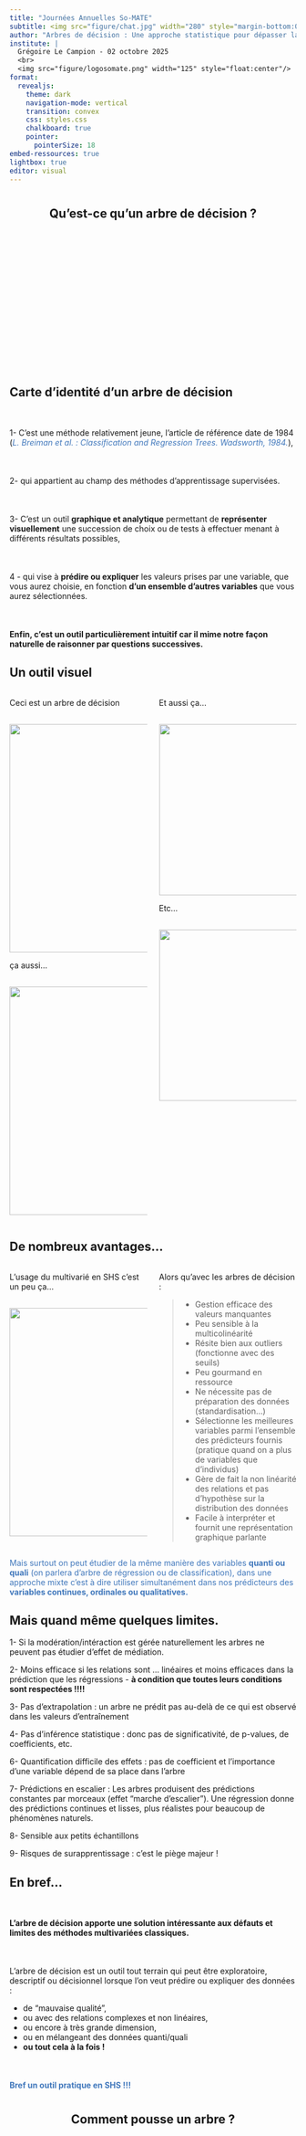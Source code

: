 ```yaml
---
title: "Journées Annuelles So-MATE"
subtitle: <img src="figure/chat.jpg" width="280" style="margin-bottom:0px;"/>
author: "Arbres de décision : Une approche statistique pour dépasser la dichotomie quanti/quali<Br>"
institute: |
  Grégoire Le Campion - 02 octobre 2025
  <br>
  <img src="figure/logosomate.png" width="125" style="float:center"/>
format:
  revealjs:
    theme: dark
    navigation-mode: vertical
    transition: convex
    css: styles.css
    chalkboard: true
    pointer:
      pointerSize: 18
embed-ressources: true
lightbox: true
editor: visual
---
```


#  {data-background="figure/arbre.gif" data-background-size="300px"}

<h2 style="text-align: center;">

**Qu'est-ce qu'un arbre de décision ?**

</h2>

<br> <br><br> <br><br> <br> <br> <br> <br> <br> <br> <br><span style="color:#4178bc;"> <br> <br>

## Carte d'identité d'un arbre de décision

::: {.fragment .fade-left}
<p style="font-size:80%;margin-top:50px;">

1- C'est une méthode relativement jeune, l'article de référence date de 1984 ([*L. Breiman et al. : Classification and Regression Trees. Wadsworth, 1984.*]{style="color:#4178bc;"}),

</p>
:::

::: {.fragment .fade-left}
<p style="font-size:80%;margin-top:50px;">

2- qui appartient au champ des méthodes d'apprentissage supervisées.

</p>
:::

::: {.fragment .fade-left}
<p style="font-size:80%;margin-top:50px;">

3- C'est un outil **graphique et analytique** permettant de **représenter visuellement** une succession de choix ou de tests à effectuer menant à différents résultats possibles,

</p>
:::

::: {.fragment .fade-left}
<p style="font-size:80%;margin-top:50px;">

4 - qui vise à **prédire ou expliquer** les valeurs prises par une variable, que vous aurez choisie, en fonction **d'un ensemble d'autres variables** que vous aurez sélectionnées.

</p>
:::

::: {.fragment .fade-left}
<p style="font-size:80%;margin-top:50px;">

**Enfin, c'est un outil particulièrement intuitif car il mime notre façon naturelle de raisonner par questions successives.**

</p>
:::

## Un outil visuel

::: columns
::: {.column width="50%"}
::: {.fragment .fade-up}
<p class="smallpcenter" style="margin-top:0px;">

Ceci est un arbre de décision

</p>

::: r-stack
<img src="figure/exemple1.png" width="400" style="margin-top:15px;margin-bottom:0px"/>
:::
:::

::: {.fragment .fade-up}
<p class="smallpcenter" style="margin-top:0px;">

ça aussi...

</p>

::: r-stack
<img src="figure/exemple3.png" width="400" style="margin-top:15px;margin-bottom:0px"/>
:::
:::
:::

::: {.column width="50%"}
::: {.fragment .fade-up}
<p class="smallpcenter" style="margin-top:0px;">

Et aussi ça...

</p>

::: r-stack
<img src="figure/exemple2.png" width="300" style="margin-top:15px;margin-bottom:0px"/>
:::
:::

::: {.fragment .fade-up}
<p class="smallpcenter" style="margin-top:0px;">

Etc...

</p>

::: r-stack
<img src="figure/exemple4.png" width="300" style="margin-top:15px;margin-bottom:0px"/>
:::
:::
:::
:::

## De nombreux avantages...

::: columns
::: {.column width="50%"}
::: {.fragment .fade-up}
<p class="smallpcenter" style="margin-top:0px;">

L'usage du multivarié en SHS c'est un peu ça...

</p>

::: r-stack
<img src="figure/vague.gif" width="400" style="margin-top:15px;margin-bottom:0px"/>
:::
:::
:::

::: {.column width="50%"}
::: {.fragment .fade-left}
<p class="smallpcenter" style="margin-top:0px;">

Alors qu'avec les arbres de décision :

</p>
:::

::: {.fragment .fade-up}
<p class="smallpcenter" style="margin-top:0px;">

> -   Gestion efficace des valeurs manquantes
> -   Peu sensible à la multicolinéarité
> -   Résite bien aux outliers (fonctionne avec des seuils)
> -   Peu gourmand en ressource
> -   Ne nécessite pas de préparation des données (standardisation...)
> -   Sélectionne les meilleures variables parmi l'ensemble des prédicteurs fournis (pratique quand on a plus de variables que d'individus)
> -   Gère de fait la non linéarité des relations et pas d'hypothèse sur la distribution des données
> -   Facile à interpréter et fournit une représentation graphique parlante

</p>
:::
:::
:::

::: {.fragment .fade-left}
<p style="text-align: center; margin-top:0px; font-size: 70%;">

[Mais surtout on peut étudier de la même manière des variables **quanti ou quali** (on parlera d'arbre de régression ou de classification), dans une approche mixte c'est à dire utiliser simultanément dans nos prédicteurs des **variables continues, ordinales ou qualitatives.**]{style="color:#4178bc;"}

</p>
:::

## Mais quand même quelques limites.

::: {.fragment .fade-left}
<p style="font-size:70%;margin-top:0px;">

1- Si la modération/intéraction est gérée naturellement les arbres ne peuvent pas étudier d'effet de médiation.

</p>
:::

::: {.fragment .fade-left}
<p style="font-size:70%;margin-top:0px;">

2- Moins efficace si les relations sont ... linéaires et moins efficaces dans la prédiction que les régressions - **à condition que toutes leurs conditions sont respectées !!!!**

</p>
:::

::: {.fragment .fade-left}
<p style="font-size:70%;margin-top:0px;">

3- Pas d'extrapolation : un arbre ne prédit pas au-delà de ce qui est observé dans les valeurs d'entraînement

</p>
:::

::: {.fragment .fade-left}
<p style="font-size:70%;margin-top:0px;">

4- Pas d'inférence statistique : donc pas de significativité, de p-values, de coefficients, etc.

</p>
:::

::: {.fragment .fade-left}
<p style="font-size:70%;margin-top:0px;">

6- Quantification difficile des effets : pas de coefficient et l'importance d'une variable dépend de sa place dans l'arbre

</p>
:::

::: {.fragment .fade-left}
<p style="font-size:70%;margin-top:0px;">

7- Prédictions en escalier : Les arbres produisent des prédictions constantes par morceaux (effet "marche d'escalier"). Une régression donne des prédictions continues et lisses, plus réalistes pour beaucoup de phénomènes naturels.

</p>
:::

::: {.fragment .fade-left}
<p style="font-size:70%;margin-top:0px;">

8- Sensible aux petits échantillons

</p>
:::

::: {.fragment .fade-left}
<p style="font-size:70%;margin-top:0px;">

9- Risques de surapprentissage : c'est le piège majeur !

</p>
:::

## En bref...

::: {.fragment .fade-down}
<p style="font-size:80%;margin-top:50px;">

**L'arbre de décision apporte une solution intéressante aux défauts et limites des méthodes multivariées classiques.**

</p>

<p style="font-size:80%;margin-top:50px;">

L'arbre de décision est un outil tout terrain qui peut être exploratoire, descriptif ou décisionnel lorsque l'on veut prédire ou expliquer des données :

-   de "mauvaise qualité",
-   ou avec des relations complexes et non linéaires,
-   ou encore à très grande dimension,
-   ou en mélangeant des données quanti/quali
-   **ou tout cela à la fois !**

</p>
:::

::: {.fragment .fade-up}
<p style="text-align: center; margin-top:50px; font-size: 110%;">

[**Bref un outil pratique en SHS !!!**]{style="color:#4178bc;"}

</p>
:::

#  {data-background="figure/pousse.gif" data-background-size="500px"}

<h2 style="text-align: center;">

**Comment pousse un arbre ?**

</h2>

<br> <br> <br> <br> <br> <br> <br> <br> <br> <br> <br> <br>

## Un arbre de décision pousse depuis la racine :

::: {.fragment .fade-up}
<p style="font-size:80%;margin-top:20px;">

1- La racine représente l'ensemble des données, il s'agit de notre point de départ.

</p>
:::

::: {.fragment .fade-up}
::: r-stack
<img src="figure/arbrev_etape1.png" width="600" style="margin-top:15px;margin-bottom:0px"/>
:::
:::

## Première ramification :

::: {.fragment .fade-up}
<p style="font-size:80%;margin-top:20px;">

2- Une première question binaire relative à l'une des variables prédictives est posée.

</p>
:::

::: {.fragment .fade-up}
<p style="font-size:80%;margin-top:20px;">

> -   C'est la réponse à cette question qui sépare notre jeu de données en deux branches / groupes.

> -   La question est choisie de façon à obtenir les deux groupes les plus "purs" c'est à dire les plus homogènes en leur sein et les plus différents l'un de l'autre.

</p>
:::

::: {.fragment .fade-right}
::: r-stack
<img src="figure/arbrev_etape2.png" width="500" style="margin-top:15px;margin-bottom:0px"/>
:::
:::

## Un principe récursif...

::: {.fragment .fade-up}
<p style="font-size:80%;margin-top:20px;">

3- Chacun des deux groupes obtenus peut à son tour être séparé en deux en choisissant à nouveau la meilleure question binaire possible à poser à l'aide du meilleur prédicteur possible.

> -   La question va varier en fonction des sous-groupes d'individus.

</p>
:::

::: {.fragment .fade-left}
::: r-stack
<img src="figure/arbrev_etape3.png" width="500" style="margin-top:15px;margin-bottom:0px"/>
:::
:::

## Jusqu'aux feuilles !

::: {.fragment .fade-up}
<p style="font-size:80%;margin-top:20px;">

4- Le processus se répète de manière récursive jusquà ce que certains critères d'arrêt soient respectés

</p>
:::

::: {.fragment .fade-up}
<p style="font-size:80%;margin-top:20px;">

> -   Les groupes finaux constituent les feuilles de l'arbre.

> -   Un dernier modèle simple est donné pour chacune des feuilles terminales afin d'expliquer notre variable

</p>
:::

::: {.fragment .fade-down}
::: r-stack
<img src="figure/arbrev_entier.png" width="400" style="margin-top:15px;margin-bottom:0px"/>
:::
:::

## I- Comment sont choisis les questions ?

::: {.fragment .fade-left}
<p style="margin-top:20px;margin-bottom:0px;font-size:80%;">

Cette question est en réalité celle de la méthode de partitionnement de l'arbre.

</p>
:::

::: {.fragment .fade-right}
<p style="margin-top:20px;margin-bottom:0px;font-size:80%;">

Si le prédicteur est une variable quanti, la question se pose par rapport à un seuil.

> -   Les individus ayant un score plus faible que ce seuil sont envoyés d'un côté et ceux ayant un score supérieur ou égale de l'autre.

</p>

<p style="margin-top:20px;margin-bottom:0px;font-size:80%;">

Si la variable est quali, la réponse porte sur une modalité ou un sous-ensemble des modalités de la variable quali.

> -   Les individus possédant une modalité du sous-ensemble sont envoyés d'un côté et les autres de l'autre.

</p>
:::

## I- Comment sont choisis les questions ? 2

::: {.fragment .fade-right}
<p style="margin-top:20px;margin-bottom:0px;font-size:80%;">

L'algorithme va pour ce faire tester (quasi) toutes les possibilités : tous les seuils pour toutes les variables quanti et tous les sous-ensembles pour toutes les variables quali !

</p>
:::

::: {.fragment .fade-right}
<p style="margin-top:20px;margin-bottom:0px;font-size:80%;">

L'objectif de l' algorithme est de chercher la meilleure question à poser à un prédicteur dont la réponse permettra de créer des sous groupes les plus homogènes possible !

La question au prédicteur X qui permet de maximiser le gain d'information, c'est à dire réduire le plus possible l'erreur de prévision, est la bonne question !

> -   où l'erreur de prévision = l'erreur avant la séparation - l'erreur obtenue avec les nouveaux sous-groupes.
> -   Cet enjeu des divisions est associé à un paramètre fondamental qui s'appelle le CP (comlexity parameter) c'est le paramètre qui contrôle la compléxité des arbres.
> -   C'est le seuil de gain minimal requis pour qu'une division soit conservée dans l'arbre. Il quantifie le compromis entre l'amélioration de la précision et l'augmentation de la complexité.

</p>
:::

::: {.fragment .fade-right}
<p style="margin-top:20px;margin-bottom:0px;font-size:80%;">

Pour un arbre de classification le gain d'information va être évalué grâce à l'indice de Gini (le plus souvent) ou un indice d'entropie.

Pour un arbre de régression c'est la variance intra groupe .

</p>
:::

## II- Quel modèle pour nos groupes d'individus ?

::: {.fragment .fade-right}
<p style="margin-top:20px;margin-bottom:0px;font-size:80%;">

Cette question du modèle créé pour chaque groupe d'individus renvoie simplement à comment interpréter les sous-groupes.

</p>
:::

::: {.fragment .fade-right}
<p style="margin-top:20px;margin-bottom:0px;font-size:80%;">

Le coeur de l'interprétation est lié au principe même de création des arbres de décision : subdiviser nos données en sous-groupe les plus homogènes possibles en leur sein (concernant la variable étudiée) et différents les uns des autres

</p>
:::

::: {.fragment .fade-right}
<p style="margin-top:20px;margin-bottom:0px;font-size:80%;">

Comme les sous-groupes d'individus sont supposés suffisamment homogènes on fait généralement le choix d'un ajustement par une constante.

</p>

<p style="margin-top:20px;margin-bottom:0px;font-size:80%;">

> -   Pour les arbres de régression ce sera le plus souvent la moyenne de la variable que nous cherchons à prédire.

> -   Pour les arbres de classification, le mode (c'est à dire la modalité la mieux représentée) de la variable que nous cherchons à prédire.

</p>
:::

#  {data-background="figure/coyote.gif" data-background-size="500px"}

<h2 style="text-align: center;">

**Comment arrêter la croissance de l'arbre ?**

</h2>

<br> <br> <br> <br> <br> <br> <br> <br> <br> <br> <br> <br>

## Quel critère d'arrêt ?

::: {.fragment .fade-up}
<p style="margin-top:20px;margin-bottom:0px;font-size:80%;">

L'objectif du découpage optimal est à la fois de **réduire l'erreur de prédiction** tout en **évitant un surajustement** où chaque groupe d'individus est composé d'un unique individu.

</p>
:::

::: {.fragment .fade-up}
<p style="text-align: center; margin-top:30px; font-size: 90%;">

[**Ou comment trouver le CP optimal ?**]{style="color:#4178bc;"}

</p>
:::

::: {.fragment .fade-left}
<p style="margin-top:20px;margin-bottom:0px;font-size:80%;">

Pour ce faire on peut se baser sur plusieurs critères :

</p>
:::

::: {.fragment .fade-left}
<p style="font-size:80%;margin-top:30px;">

1- des critères a priori :

> -   Obliger chaque groupe terminal à contenir un nombre minimal d'individus.
> -   Fixer un nombre minimal d'observations par nœud pour lancer la prochaine division.
> -   Contrôler la profondeur de l'arbre

</p>
:::

::: {.fragment .fade-left}
<p style="font-size:80%;margin-top:30px;">

2- Retenir le nombre de groupes permettant de minimiser l'erreur de prédiction à l'aide de la validation croisée.

[**C'est cette méthode que l'on va en général privilégier.**]{style="color:#4178bc;"}

</p>
:::

## Petit apparte sur la validation croisée

<p style="margin-top:20px;margin-bottom:0px;font-size:80%;">

Il existe plusieurs méthodes mais la plus populaire est la validation croisée à k blocs (k-fold cross-validation en anglais)

Son objectif : tester la prédiction d'un modèle

</p>

<p style="margin-top:20px;margin-bottom:0px;font-size:80%;">

on divise notre échantillon avec d'un côté une partie qui servira pour entraîner le modèle et une autre partie sur laquelle sera testée le modèle.

</p>

<p style="margin-top:20px;margin-bottom:0px;font-size:80%;">

On répète cette opération k fois avec des échantillons de test de même taille mais sélectionnés aléatoirement parmi nos individus et des échantillons d'entraînement qui devront également avoir la même taille et être sélectionnés aléatoirement.

</p>

::: r-stack
<img src="figure/cv.png" width="400" style="margin-top:15px;margin-bottom:0px"/>
:::

## S'arrêter grâce à la validation croisée 1

<p style="margin-top:20px;margin-bottom:0px;font-size:80%;">

Cela se fait en plusieurs étapes :

</p>

::: {.fragment .fade-left}
<p style="margin-top:20px;margin-bottom:0px;font-size:80%;">

1- On produit un arbre très complexe, très grand sans se préoccuper du surajustement !

L'objectif est que cet arbre premier capture le plus de pattern possible : on parle d'**arbre maximal ou complet**

A partir de cet arbre l'algorithme génère une séquence d'arbres de plus en plus simples.

Pour chaque valeur de CP (Complexity Parameter), on obtient un arbre élagué différent.

</p>
:::

## S'arrêter grâce à la validation croisée 2

::: {.fragment .fade-left}
<p style="font-size:80%;margin-top:20px;">

2- On recherche par validation croisée le CP optimal :

</p>
:::

::: {.fragment .fade-left}
<p style="font-size:80%;margin-top:20px;">

> -   Pour chaque CP précédemment obtenu on applique une validation croisée

</p>
:::

::: {.fragment .fade-left}
<p style="font-size:80%;margin-top:20px;">

> -   Pour chaque bloc on construit l'arbre sur l'échantillon d'entrainement que l'on élague avec la valeur de CP testé

</p>
:::

::: {.fragment .fade-left}
<p style="font-size:80%;margin-top:20px;">

> -   On calcule l'erreur sur notre échantillon test

</p>
:::

::: {.fragment .fade-left}
<p style="font-size:80%;margin-top:20px;">

> -   On moyenne les erreurs et on obtient les erreurs en validation croisée pour chaque CP qui apparaissent sous la dénomination `xerror`

</p>
:::

## S'arreter grâce à la validation croisée 3

::: {.fragment .fade-left}
<p style="font-size:80%;margin-top:50px;">

3- On sélectionne le CP optimal, qui correspond à l'élagage optimal.

</p>
:::

::: {.fragment .fade-left}
<p style="font-size:80%;margin-top:10px;">

Critère 1 : le CP minimal

> L'erreur d'apprentissage diminue constamment jusqu'au surajustement à un 1 individu, alors que l'erreur en validation croisée diminue jusqu'à la taille optimale de l'arbre puis réaugmente. La réaugmentation indique le surajustement

</p>

<p style="text-align: center; margin-top:10px; font-size: 70%;">

[**On choisit le `xerror` le plus faible**]{style="color:#4178bc;"}

</p>
:::

::: {.fragment .fade-left}
<p style="font-size:80%;margin-top:10px;">

Critère 2 : Règle du 1-SE

> On choisit le CP le plus élevé dont l'erreur reste dans un écart-type de l'erreur minimale : on obtient un arbre plus simple, donc plus interprétable, sans perdre beaucoup en performance.

</p>

<p style="text-align: center; margin-top:10px; font-size: 70%;">

[**CP optimal = erreur de validation croisée minimum (`xerror`) + écart-type de l'erreur de validation croisée minimum (`xstd`)**]{style="color:#4178bc;"}

</p>
:::

#  {data-background="figure/comegetsome.gif" data-background-size="250px"}

<h2 style="text-align: center;">

**Merci de votre attention et à vous de jouer !**

</h2>

<p class="small" style="text-align: center;">

Pour accéder aux données et au dépôt : [**https://github.com/LeCampionG/JA_somate_2025_arbredecision**](https://github.com/LeCampionG/JA_somate_2025_arbredecision) <br> A l'application clic-bouton : [**https://analytics.huma-num.fr/Gregoire.LeCampion/Arbre_de_decision/**](https://analytics.huma-num.fr/Gregoire.LeCampion/Arbre_de_decision/)

</p>

<br> <br> <br> <br> <br> <br> <br> <br>

**Contact** : [gregoire.lecampion\@cnrs.fr](mailto:gregoire.lecampion@cnrs.fr){.email} <br>**Diapositives libres** (CC BY-SA 4.0)

</p>

## Chargement des données

::: {.panel-tabset group="intro"}
## Consignes

<br>

<p style="margin-top:0px; font-size: 60%;">

On commence par charger nos données. Notre objectif tenter de prédire la survie au nauffrage du Titanic !

Nous utiliserons donc les données issues du package `titanic`

</p>

## Solutions

``` r
library(titanic)
# Ce jeux de données correspond à : data("titanic_train"), qui est un jeu d'entraînement du package titanic
library(dplyr)
library(here)

# On situe le dossier dans lequel se trouvent nos données
csv_path <- here("data", "titanic_data.csv")
# Lecture du CSV dans un dataframe
titanic_data <- read.csv(csv_path)

# Nettoyage rapide
titanic_data <- titanic_data %>%
  mutate(
    Survived = factor(Survived, labels = c("Non", "Oui")),
    Pclass = factor(Pclass),
    Sex = factor(Sex),
    Embarked = factor(Embarked)
  )
```
:::

## Charger les packages

::: {.panel-tabset group="intro"}
## Consignes

<p style="margin-top:0px; font-size: 60%;">

Il existe plusieurs packages pour réaliser des arbres de décision dans R : mais le package `rpart` est le package standard qui est même fourni nativement dans R.

</p>

<p class="small" style="font-size:55%;">

<img src="figure/alert.png" width="30" style="margin-top:0px;margin-bottom:-7px;margin-right:8px;"/>[**Nous avons ici parlé uniquement des arbres qui fonctionnent avec l'algorithme CART, qui est majoritairement utilisé, mais sachez qu'il en existe beaucoup d'autres, par exemple :**]{style="color:#4178bc;"}

> -   l'algorithme CHAID : repose sur le chi² et qui a la particularité de permettre des arbres multi branches et pas seulement binaires comme avec CART
> -   l'agorithme CTREE : repose sur des tests d'indépendance conditionnels et va tenir compte de la distribution de nos variables
> -   etc...

</p>

## Solutions

``` r
# Installer et charger les packages nécessaires
#  install.packages("rpart")


library(rpart)
```
:::

## Produire notre premier arbre

::: {.panel-tabset group="intro"}
## Consignes

<p style="margin-top:0px; font-size: 60%;">

On réalise un premier arbre dont l'objectif est de comprendre la survie au naufrage du Titanic.

Nous utiliserons les variables suivantes :

> -   `Pclass` = classe (1ère, 2ème, 3ème)
> -   `Sex` = sexe
> -   `Age` = âge
> -   `SibSp` = Nombre de frères et sœurs / conjoints à bord
> -   `Parch` = Nombre de parents / enfants à bord
> -   `Fare` = prix du billet
> -   `Embarked` = port d'embarquement
> -   `Survived` = survie au naufrage (Oui / Non).

</p>

## Exercices

``` r
# Indice la rédaction est très proche de celle d'un modèle de régression
## On utilisera la fonction `rpart()` pour produire le modèle
## Petit rappel pour avoir l'aide d'une fonction on utilise le `?` devant la fonction `?rpart()`

abc <- rpart(VD ~ VI1 + VI2 ,
                data = ,
                method = )
                
# Pour représenter graphiquement un arbre on utilisera la fonction `plot()` associée à la fonction `text()`
```

## Solutions

``` r
## Construction d'un premier arbre basique pour expliquer la survie au naufrage :
modele <- rpart(Survived ~ Pclass + Sex + Age + SibSp + Parch + Fare + Embarked,
                data = titanic_data,
                method = "class")
                
## Graphique basique avec les paramètres par défaut :
plot(modele, compress=TRUE, margin = 0.1)
text(modele, pretty = 0)
```

::: r-stack
<img src="figure/arbre1.png" width="400" style="margin-top:15px;margin-bottom:0px"/>
:::
:::

## Produire notre premier élagué !

::: {.panel-tabset group="intro"}
## Consignes

<p style="margin-top:0px; font-size: 60%;">

On produit notre arbre élagué !

> -   Etape 1 : un arbre le plus profond possible
> -   Etape 2 : On réalise notre validation croisée
> -   Etape 3 : on identifie le bon niveau de compléxité pour élaguer l'arbre
> -   Etpae 4 : on produit notre arbre élagué

</p>

## Exercices

``` r
# Etape 1 et 2 : Tout peut se faire via la fonction `rpart()`, on pourra utiliser les arguments de rpart.control
## A savoir `cp=`, `minbucket=`, `minsplit=` et `xval`
## On visualise notre arbre complet

# On identifie le bon niveau de compléxité
## Les scores de CP sont enregistrés dans notre modèle
## On peut les visualiser via un graphique avec `plotcp()`...
## Ou à l'aide d'un tableau numérique
```

::: columns
::: {.column width="50%"}
::: r-stack
<img src="figure/cpplot.png" width="300" style="margin-top:15px;margin-bottom:0px"/>
:::
:::

::: {.column width="50%"}
::: r-stack
<img src="figure/arbre_elague.png" width="400" style="margin-top:15px;margin-bottom:0px"/>
:::
:::
:::

## Solutions

``` r
# Construction d'un premier arbre basique pour expliquer la survie au naufrage :
## je choisis ici de pousser vers un CP très faible
## On aurait pu choisir sur les individus de nos sous groupe avec minsplit ou mminbucket
## xval renvoie au nombre de validations croisées, ici j'ai fixé ce nombre au nombre d'individus dans notre jeux de données.
modele <- rpart(Survived ~ Pclass + Sex + Age + SibSp + Parch + Fare + Embarked,
                data = titanic_data,
              cp = 0.001, xval= nrow(titanic_train))
              
plot(modele, compress=TRUE, margin = 0.1)
text(modele, pretty = 0)


## Le graphique des CP
plotcp(modele)

## le tableau :
modele$cptable

#Sélection du CP minimal (critère 1)
cp_optimal = print(modele$cptable[which.min(modele$cptable[,4]),1])

arbre_titanic_opt <- prune(modele,cp=cp_optimal)

plot(arbre_titanic_opt, compress=TRUE, margin = 0.1)
text(arbre_titanic_opt, pretty = 0)


# CP le plus élevé dans la zone d'erreur acceptable (critère2)
xerror_min <- min(modele$cptable[,"xerror"])
xerror_seuil <- xerror_min + modele$cptable[which.min(modele$cptable[,"xerror"]), "xstd"]
cp_optimal <- max(modele$cptable[modele$cptable[,"xerror"] <= xerror_seuil, "CP"])
arbre_titanic_opt <- prune(modele,cp=cp_optimal)

plot(arbre_titanic_opt, compress=TRUE, margin = 0.1)
text(arbre_titanic_opt, pretty = 0)
```
:::

## Quelques infos en plus

::: {.panel-tabset group="intro"}
## Consignes

<p style="margin-top:0px; font-size: 60%;">

Obtenir des infos en plus sur notre modèle : l'importance de nos variables et une traduction plus littérale de notre arbre...

</p>

## Exercices

``` r
# L'importance est aussi donnée dans le modèle !

# `print()` et `summary()` les meilleurs amis des modèles !
```

::: r-stack
<img src="figure/importance_var.png" width="400" style="margin-top:15px;margin-bottom:0px"/>
:::

## Solutions

``` r
# Importance des variables dans notre arbre
importance <- arbre_titanic_opt$variable.importance

# Importance normalisée en %
importance_pct <- arbre_titanic_opt$variable.importance / sum(arbre_titanic_opt$variable.importance) * 100


barplot(importance_pct,
        las = 2, col = "skyblue",
        main = "Importance des variables (Titanic)",
        ylab = "Importance (%)")

#Afficher un résumé des règles de l'arbre
print(arbre_titanic_opt)

# résumé détaillé avec coupures
summary(arbre_titanic_opt)
```
:::

## Rendre les arbres plus attractifs

::: {.panel-tabset group="intro"}
## Consignes

<p style="margin-top:0px; font-size: 60%;">

De jolis arbres!

Il existe des packages qui permettent de customiser la sortie classique réalisée avec `plot()`, et `text()`, notamment : `rpart.plot`, `partykit`, `rattle` ou encore `visNetwork` si on veut le rendre interactif !

</p>

## Solutions

``` r

#install.packages("rpart.plot")
#install.packages("partykit")
#install.packages("rattle")
#install.packages("visNetwork")

library(rpart.plot)
library(partykit)
library(rattle)
library(visNetwork)


# Avec rpart.plot

rpart.plot(arbre_titanic_opt,
            type = 2, extra = 104, fallen.leaves = TRUE,
            box.palette = "RdBu", branch.lty = 3,
            shadow.col = "gray",
            main = "Style rpart.plot")

# Avec partykit
plot(as.party(arbre_titanic_opt), main = "Style partykit")


# Avec rattle
fancyRpartPlot(arbre_titanic_opt,
               caption = "Arbre de décision pour prédire la survie au naufrage du Titanic",
               palettes = c("Greens", "Blues"), # couleurs pour les classes
               main = "Style rattle",
               sub = "Source : jeu de données Titanic") 
               
# Avec visNetwork

visTree(arbre_titanic_opt, nodesPopSize = TRUE, minNodeSize = 10, maxNodeSize = 30)
```

## Rpart.plot

::: r-stack
<img src="figure/rpartplot.png" width="400" style="margin-top:15px;margin-bottom:0px"/>
:::

## partykit

::: r-stack
<img src="figure/partykit.png" width="400" style="margin-top:15px;margin-bottom:0px"/>
:::

## rattle

::: r-stack
<img src="figure/rattle.png" width="400" style="margin-top:15px;margin-bottom:0px"/>
:::

## visNetwork

::: r-stack
<img src="figure/visNetwork.png" width="400" style="margin-top:15px;margin-bottom:0px"/>
:::
:::

## Et pour prédire ?

::: {.panel-tabset group="intro"}
## Consignes

<p style="margin-top:0px; font-size: 60%;">

L'arbre de décision est un excellent outil de prédiction, on peut donc s'appuyer sur l'arbre réalisé pour en déduire la survie !

Auriez-vous survécu ?

</p>

## Exercice

``` r
# On utilisera la fonction predict() qui permet de faire des prédictions sur de nouvelles données.
## Deux éléments sont essentiels, un modèle d'arbre de décision et un jeux de données à prédire !
```

## Solutions

``` r

# On situe le dossier dans lequel se trouve nos données
csv_path <- here("data", "titanic_predict.csv")
# Lecture du CSV dans un dataframe
titanic_predict <- read.csv(csv_path)

titanic_predict <- titanic_predict %>%
  mutate(
  Survived = factor(Survived),
    Pclass = factor(Pclass),
    Sex = factor(Sex),
    Embarked = factor(Embarked)
  )

pred <- predict(arbre_titanic_opt, titanic_predict, type = "class")
print(pred)

pred <- predict(arbre_titanic_opt, titanic_predict)
print(pred)


# Prédire pour vérifier la puissance de son arbre !

library(caret)
train_index <- createDataPartition(titanic_data$Survived, p = 0.8, list = FALSE)
train_data <- titanic_data[train_index, ]
test_data <- titanic_data[-train_index, ]

# Modèle
arbre <- rpart(Survived ~ Pclass + Sex + Age + SibSp + Parch + Fare + Embarked, 
               data = train_data, method = "class")

# Prédictions
pred <- predict(arbre, test_data, type = "class")

# Matrice de confusion
conf_matrix <- confusionMatrix(pred, test_data$Survived)
print(conf_matrix)
```
:::

## Une alternative à Rpart : partykit

::: {.panel-tabset group="intro"}
## Solutions

``` r
library(partykit)

party = as.party(arbre_titanic_opt)

party

plot(party)

str(fitted(party))

 prop.table(do.call("table", fitted(party)), 1)
```
:::

## Survol très superficiel des forêts aléatoires

<p style="margin-top:0px; font-size: 60%;">

Les forêts aléatoires (ou random forest) sont une extension des arbres de décision visant à être encore plus efficaces sur de la prédiction.

Le principe sous-jacent est plutôt simple, une multitude de modèles une fois combinés formeront un modèle robuste!

> L'algorithme va construire une "forêt" d'arbre de décision, c'est à dire plusieurs centaines voire milliers, construite de manière aléatoire.

**Finalement absolument tout est dans le nom!**

## Survol très superficiel des forêts aléatoires II

<p style="margin-top:0px; font-size: 60%;">

Pour chaque arbre conçu dans notre modèle un échantillon aléatoire d'individus est selectionné.

Pour chaque noeud des arbres (et donc construction d'un sous-groupe) on n'utilise qu'un sous-ensemble des variables possible.

**Une des particularités dans la forêt aléatoire c'est qu'il n'y a pas "d'élagage" des arbres de décision, c'est à dire que l'arbre pousse jusqu'au sur-ajustement, la construction de l'arbre se poursuit tant que les feuilles terminales ne sont pas trop petites.**

</p>

## Survol très superficiel des forêts aléatoires III

<p style="margin-top:0px; font-size: 60%;">

Une fois le modèle élaboré, tous les arbres de décision vont tourner sur les données qui n'auront pas servi à leur construction.

La prédiction finale correspondra à la modalité prédite le plus fréquemment (dans le cas d'une variable à prédire qualitative), ou au score moyen de tous les arbres de décision (dans le cas d'une variable quantitative).

L'importance des variables explicatives sera fournie par une moyenne, réalisée sur l'ensemble des arbres de décision, de la diminution de l'erreur sur chaque ramification des arbres régie par la variable explicative.

</p>

## Code forêt aléatoire

::: {.panel-tabset group="intro"}
## Consignes

<p style="margin-top:0px; font-size: 60%;">

Réaliser notre première forêt aléatoire !

Le package de base est `randomForest`, avec sa fonction `randomForest()`.

> <img src="figure/alert.png" width="30" style="margin-top:0px;margin-bottom:-7px;margin-right:8px;"/> Attention cette fonction ne supporte pas les données manquantes, il faudra les imputer ! Sinon il existe des packages alternatifs (`randomForestSRC`,`partyKit`...)

La forêt aléatoire, en revanche ne produit pas de jolis visuels comme les arbres de décision. Mais on va particulièrement s'intéresser à l'importance des variables !

> -   Pour mesurer l'importance l'algo permute aléatoirement la valeur d'une variable, si cette variable est importante ce changement va entrainer une baisse importante de précision du modèle !

</p>

## Solutions

``` r
library(randomForest)

# Imputation des données manquantes

titanic_complet = rfImpute(Survived ~ Pclass + Sex + Age + SibSp + Parch + Fare + Embarked, data= titanic_data)

set.seed(123)
foret <- randomForest(Survived ~ Pclass + Sex + Age + SibSp + Parch + Fare + Embarked,
                      data = titanic_complet,
                      ntree = 500,        # Nombre d'arbres
                      mtry = 3,          # Nombre de variables testées à chaque division
                      importance = TRUE, # Calcul de l'importance des variables
                      do.trace = 50)     # Affichage du progrès tous les 50 arbres

# Résumé de la forêt
print(foret)

# Prédictions forêt aléatoire
pred_foret <- predict(foret, test_data, type = "class")
conf_matrix_foret <- confusionMatrix(pred_foret, test_data$Survived)
print(conf_matrix_foret)

# 1. Évolution de l'erreur avec le nombre d'arbres
plot(foret, main = "Évolution de l'erreur selon le nombre d'arbres")
legend("topright", legend = c("OOB", "Décédé", "Survivant"), 
       col = c("black", "red", "green"), lty = 1)
       
# Accéder aux valeurs ajustées :

print(foret$predicted)

# 2. Importance des variables
## les variables les plus importantes sont celles qui provoquent la plus forte baisse de `MeanDecreaseAccuracy` !
print(foret$importance)

# Graphiques d'importance des variables
varImpPlot(foret, type = 1, main = "Importance - Précision moyenne")
varImpPlot(foret, type = 2, main = "Importance - Indice de Gini")

# 3. Erreur Out-of-Bag (OOB) (estimation de l'erreur de prédiction)
# c'est un indicateur de performance de notre forêt aléatoire, une sorte de validation croisée mais calculé sur l'apprentissage sasn un jeux de données extérieur. 
oob_error <- foret$err.rate[nrow(foret$err.rate), "OOB"]
print(paste("\nErreur OOB finale:", round(oob_error, 4)))

# OPTIMISATION DE LA FORÊT ALÉATOIRE
# ============================================================================

# Recherche du mtry optimal

mtry_optimal <- tuneRF(titanic_complet[, c("Pclass", "Sex", "Age", "SibSp", "Parch", "Fare", "Embarked")],
                       titanic_complet$Survived,
                       stepFactor = 1.5,
                       improve = 0.01,
                       ntree = 300,
                       doBest = FALSE,
                       plot = TRUE,
                       main = "Optimisation du paramètre mtry")

# Forêt optimisée
foret_optimisee <- randomForest(Survived ~ Pclass + Sex + Age + SibSp + Parch + Fare + Embarked,
                               data = titanic_complet,
                               ntree = 500,
                               mtry = mtry_optimal[which.min(mtry_optimal[,2]), 1],
                               importance = TRUE)

print("Forêt optimisée")
print(foret_optimisee)

# Prédictions avec la forêt optimisée
pred_foret_opt <- predict(foret_optimisee, test_data, type = "class")
conf_matrix_foret_opt <- confusionMatrix(pred_foret_opt, test_data$Survived)


#### Prédiction sur un nouveau jeux de données

# Attention l'algorithme est très sensible, il faut que les nouvelles données aient exactement les mêmes prédicteurs et que toutes les modalités des facteurs ayant entrainé le modèle soient aussi présentes dans le nouveau jeu de données.
# Ainsi ce nouveau jeux de données utilisé ici à une dernière ligne factice mais avec la modalité "vide" pour la variable embarquement, sans cette ligne impossible de réaliser la prédiction
# En tout cas dans le cadre de ce package

# On situe le dossier dans lequel se trouve nos données
csv_path <- here("data", "titanic_predict2.csv")
# Lecture du CSV dans un dataframe
titanic_predict2 <- read.csv(csv_path)

titanic_predict2 <- titanic_predict2 %>%
  mutate(
    Pclass = factor(Pclass),
    Sex = factor(Sex),
    Embarked = factor(Embarked)
  )

titanic = titanic_predict2 %>% select(Pclass, Sex,Age,SibSp,Parch,Fare, Embarked)


# 1. PRÉDICTION DES CLASSES (0 = Décédé, 1 = Survivant)
predictions_classes <- predict(foret, titanic, type = "class")

# 2. PRÉDICTION DES PROBABILITÉS
predictions_probabilities <- predict(foret, titanic, type = "prob")
```
:::